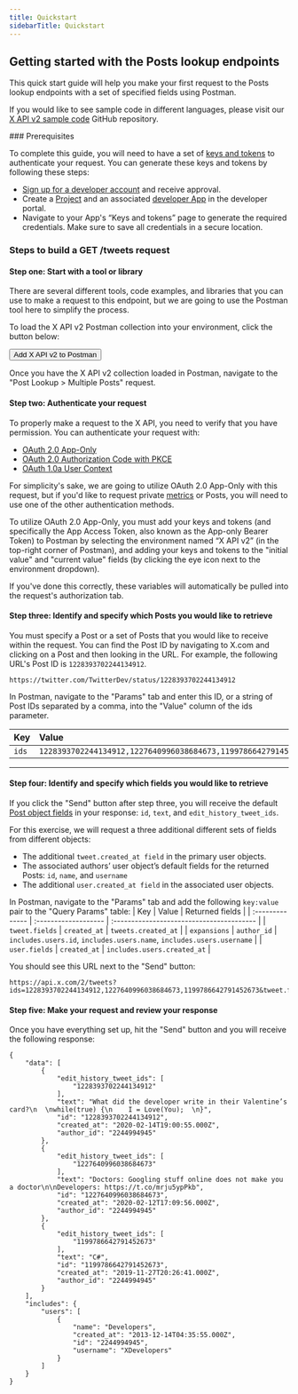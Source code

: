 ```yaml
---
title: Quickstart
sidebarTitle: Quickstart
---
```



## Getting started with the Posts lookup endpoints 

This quick start guide will help you make your first request to the Posts lookup endpoints with a set of specified fields using Postman.

If you would like to see sample code in different languages, please visit our [X API v2 sample code](https://github.com/xdevplatform/Twitter-API-v2-sample-code) GitHub repository.

<Note>
### Prerequisites

To complete this guide, you will need to have a set of [keys and tokens](/resources/fundamentals/authentication) to authenticate your request. You can generate these keys and tokens by following these steps:

- [Sign up for a developer account](https://developer.x.com/en/portal/petition/essential/basic-info) and receive approval.
- Create a [Project](/resources/fundamentals/projects) and an associated [developer App](/resources/fundamentals/developer-apps) in the developer portal.
- Navigate to your App's “Keys and tokens” page to generate the required credentials. Make sure to save all credentials in a secure location.
</Note>


### Steps to build a GET /tweets request

#### Step one: Start with a tool or library

There are several different tools, code examples, and libraries that you can use to make a request to this endpoint, but we are going to use the Postman tool here to simplify the process.

To load the X API v2 Postman collection into your environment, click the button below:


<Button href="https://t.co/twitter-api-postman">
    Add X API v2 to Postman
</Button>


Once you have the X API v2 collection loaded in Postman, navigate to the "Post Lookup > Multiple Posts" request.

#### Step two: Authenticate your request

To properly make a request to the X API, you need to verify that you have permission. You can authenticate your request with:

- [OAuth 2.0 App-Only](resources/fundamentals/authentication)
- [OAuth 2.0 Authorization Code with PKCE](resources/fundamentals/authentication)
- [OAuth 1.0a User Context](resources/fundamentals/authentication)

For simplicity's sake, we are going to utilize OAuth 2.0 App-Only with this request, but if you'd like to request private [metrics](/x-api/fundamentals/metrics) or Posts, you will need to use one of the other authentication methods. 

To utilize OAuth 2.0 App-Only, you must add your keys and tokens (and specifically the App Access Token, also known as the App-only Bearer Token) to Postman by selecting the environment named “X API v2” (in the top-right corner of Postman), and adding your keys and tokens to the "initial value" and "current value" fields (by clicking the eye icon next to the environment dropdown).

If you've done this correctly, these variables will automatically be pulled into the request's authorization tab.


#### Step three: Identify and specify which Posts you would like to retrieve

You must specify a Post or a set of Posts that you would like to receive within the request. You can find the Post ID by navigating to X.com and clicking on a Post and then looking in the URL. For example, the following URL's Post ID is `1228393702244134912`.

`https://twitter.com/TwitterDev/status/1228393702244134912`

In Postman, navigate to the "Params" tab and enter this ID, or a string of Post IDs separated by a comma, into the "Value" column of the ids parameter.

| Key  | Value |
| :---- | :----- |
| `ids` | `1228393702244134912,1227640996038684673,1199786642791452673` |

---

#### Step four: Identify and specify which fields you would like to retrieve

If you click the "Send" button after step three, you will receive the default [Post object fields](/x-api/fundamentals/data-dictionary) in your response: `id`, `text`, and `edit_history_tweet_ids`. 

For this exercise, we will request a three additional different sets of fields from different objects:

- The additional `tweet.created_at field` in the primary user objects.
- The associated authors’ user object’s default fields for the returned Posts: `id`, `name`, and `username`
- The additional  `user.created_at field` in the associated user objects.

In Postman, navigate to the "Params" tab and add the following `key:value` pair to the "Query Params" table:
| Key            | Value               | Returned fields                          |
| :-------------- | :------------------- | :---------------------------------------- |
| `tweet.fields` | `created_at`        | `tweets.created_at`                      |
| `expansions`   | `author_id`         | `includes.users.id`, `includes.users.name`, `includes.users.username` |
| `user.fields`  | `created_at`        | `includes.users.created_at`              |

You should see this URL next to the "Send" button:

```
https://api.x.com/2/tweets?ids=1228393702244134912,1227640996038684673,1199786642791452673&tweet.fields=created_at&expansions=author_id&user.fields=created_at
```

#### Step five: Make your request and review your response
Once you have everything set up, hit the "Send" button and you will receive the following response:
```
{
    "data": [
        {
            "edit_history_tweet_ids": [
                "1228393702244134912"
            ],
            "text": "What did the developer write in their Valentine’s card?\n  \nwhile(true) {\n    I = Love(You);  \n}",
            "id": "1228393702244134912",
            "created_at": "2020-02-14T19:00:55.000Z",
            "author_id": "2244994945"
        },
        {
            "edit_history_tweet_ids": [
                "1227640996038684673"
            ],
            "text": "Doctors: Googling stuff online does not make you a doctor\n\nDevelopers: https://t.co/mrju5ypPkb",
            "id": "1227640996038684673",
            "created_at": "2020-02-12T17:09:56.000Z",
            "author_id": "2244994945"
        },
        {
            "edit_history_tweet_ids": [
                "1199786642791452673"
            ],
            "text": "C#",
            "id": "1199786642791452673",
            "created_at": "2019-11-27T20:26:41.000Z",
            "author_id": "2244994945"
        }
    ],
    "includes": {
        "users": [
            {
                "name": "Developers",
                "created_at": "2013-12-14T04:35:55.000Z",
                "id": "2244994945",
                "username": "XDevelopers"
            }
        ]
    }
}
```